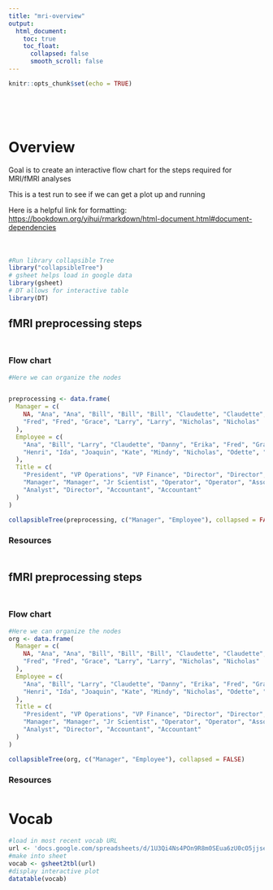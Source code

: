 ```yaml
---
title: "mri-overview"
output:
  html_document:
    toc: true
    toc_float:
      collapsed: false
      smooth_scroll: false
---
```

<div style="margin-bottom:100px;">
```r
knitr::opts_chunk$set(echo = TRUE)
```
</div>

# Overview

Goal is to create an interactive flow chart for the steps required for MRI/fMRI analyses

This is a test run to see if we can get a plot up and running

Here is a helpful link for formatting: <https://bookdown.org/yihui/rmarkdown/html-document.html#document-dependencies>

<div style="margin-bottom:50px;">
</div>

```r
#Run library collapsible Tree
library("collapsibleTree")
# gsheet helps load in google data
library(gsheet)
# DT allows for interactive table
library(DT)

```


## fMRI preprocessing steps {.tabset .tabset-fade}
<div style="margin-bottom:50px;">
</div>
### Flow chart
```r



#Here we can organize the nodes


preprocessing <- data.frame(
  Manager = c(
    NA, "Ana", "Ana", "Bill", "Bill", "Bill", "Claudette", "Claudette", "Danny",
    "Fred", "Fred", "Grace", "Larry", "Larry", "Nicholas", "Nicholas"
  ),
  Employee = c(
    "Ana", "Bill", "Larry", "Claudette", "Danny", "Erika", "Fred", "Grace",
    "Henri", "Ida", "Joaquin", "Kate", "Mindy", "Nicholas", "Odette", "Peter"
  ),
  Title = c(
    "President", "VP Operations", "VP Finance", "Director", "Director", "Scientist",
    "Manager", "Manager", "Jr Scientist", "Operator", "Operator", "Associate",
    "Analyst", "Director", "Accountant", "Accountant"
  )
)


```

```r
collapsibleTree(preprocessing, c("Manager", "Employee"), collapsed = FALSE)
```

### Resources
<div style="margin-bottom:50px;">
</div>


## fMRI preprocessing steps {.tabset .tabset-fade}
<div style="margin-bottom:50px;">
</div>
### Flow chart
```r
#Here we can organize the nodes
org <- data.frame(
  Manager = c(
    NA, "Ana", "Ana", "Bill", "Bill", "Bill", "Claudette", "Claudette", "Danny",
    "Fred", "Fred", "Grace", "Larry", "Larry", "Nicholas", "Nicholas"
  ),
  Employee = c(
    "Ana", "Bill", "Larry", "Claudette", "Danny", "Erika", "Fred", "Grace",
    "Henri", "Ida", "Joaquin", "Kate", "Mindy", "Nicholas", "Odette", "Peter"
  ),
  Title = c(
    "President", "VP Operations", "VP Finance", "Director", "Director", "Scientist",
    "Manager", "Manager", "Jr Scientist", "Operator", "Operator", "Associate",
    "Analyst", "Director", "Accountant", "Accountant"
  )
)


```

```r
collapsibleTree(org, c("Manager", "Employee"), collapsed = FALSE)
```

### Resources
<div style="margin-bottom:50px;">
</div>


# Vocab

```r
#load in most recent vocab URL
url <- 'docs.google.com/spreadsheets/d/1U3Qi4Ns4POn9R8m0SEua6zU0cO5jjseMq3WrctPEtyo/edit?usp=slack&ts=5f24816f'
#make into sheet
vocab <- gsheet2tbl(url)
#display interactive plot
datatable(vocab)

```

